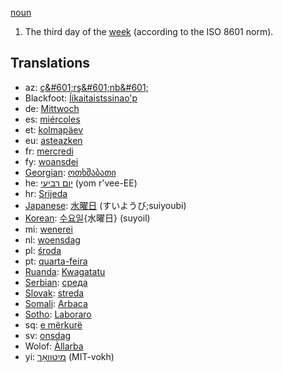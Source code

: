 [[noun]]

#The third day of the [[week]] (according to the ISO 8601 norm).

==Translations==
*az: [[ç&#601;rş&#601;nb&#601;]]
*Blackfoot: [[Ííkaitaistssinao'p]]
*de: [[Mittwoch]]
*es: [[miércoles]]
*et: [[kolmapäev]]
*eu: [[asteazken]]
*fr: [[mercredi]]
*fy: [[woansdei]]
*[[Georgian]]: [[ოთხშაბათი]]
*he: [[יום רביעי]] (yom r'vee-EE)
*hr: [[Srijeda]]
*[[Japanese]]: [[水曜日]] (すいようび;suiyoubi)
*[[Korean]]: [[수요일]]{水曜日} (suyoil)
*mi: [[wenerei]]
*nl: [[woensdag]]
*pl: [[środa]]
*pt: [[quarta-feira]]
*[[Ruanda]]: [[Kwagatatu]]
*[[Serbian]]: [[среда]]
*[[Slovak]]: [[streda]]
*[[Somali]]: [[Arbaca]]
*[[Sotho]]: [[Laboraro]]
*sq: [[e mërkurë]]
*sv: [[onsdag]]
*Wolof: [[Àllarba]]
*yi: [[מיטוואָך]] (MIT-vokh)
